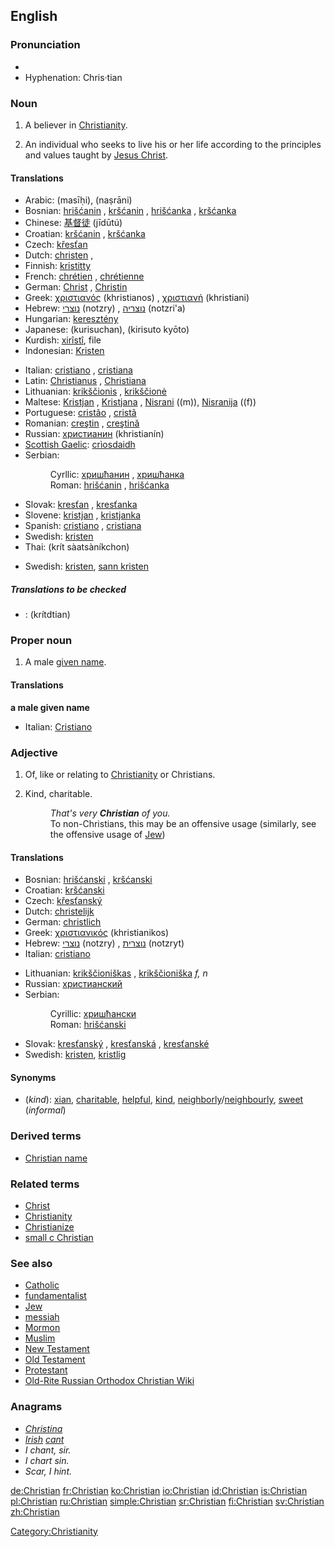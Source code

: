 ==English==

{{rank|started|respect|that's|744|Christian|food|trying|states}}

===Pronunciation===
*{{IPA|/ˈkɹɪstʃən/}}
*Hyphenation: Chris·tian

===Noun===
{{en-noun}}

# {{context|Christianity}} A believer in [[Christianity]].
# {{context|Christianity}} An individual who seeks to live his or her life according to the principles and values taught by [[Jesus Christ]].

====Translations====
{{trans-top|member of the Christian religion}}
*Arabic: {{ARchar|[[مسيحي]]}} (masīḥi), {{ARchar|[[نصراني]]}} (naṣrāni)
*Bosnian: [[hrišćanin]] {{m}}, [[kršćanin]] {{m}}, [[hrišćanka]] {{f}}, [[kršćanka]] {{f}}
*Chinese: [[基督徒]] (jīdūtú)
*Croatian: [[kršćanin]] {{m}}, [[kršćanka]] {{f}}
*Czech: [[křesťan]] {{m}}
*Dutch: [[christen]] {{m}}, {{f}}
*Finnish: [[kristitty]]
*French: [[chrétien]] {{m}}, [[chrétienne]] {{f}}
*German: [[Christ]] {{m}}, [[Christin]] {{f}}
*Greek: [[χριστιανός]] (khristianos) {{m}}, [[χριστιανή]] (khristiani) {{f}}
*Hebrew: [[נוצרי]] (notzry) {{m}}, [[נוצריה]] (notzri'a) {{f}}
*Hungarian: [[keresztény]]
*Japanese: {{JAchar|[[クリスチャン]]}} (kurisuchan), {{JAchar|[[キリスト教徒]]}} (kirisuto kyōto)
*Kurdish: [[xirîstî]], file
*Indonesian: [[Kristen]]
{{trans-mid}}
*Italian: [[cristiano]] {{m}}, [[cristiana]] {{f}}
*Latin: [[Christianus]] {{m}}, [[Christiana]] {{f}}
*Lithuanian: [[krikščionis]] {{m}}, [[krikščionė]] {{f}}
*Maltese: [[Kristjan]] {{m}}, [[Kristjana]] {{f}}, [[Nisrani]] ((m)), [[Nisranija]] ((f))
*Portuguese: [[cristão]] {{m}}, [[cristã]] {{f}}
*Romanian: [[creştin]] {{m}}, [[creştină]] {{f}}
*Russian: [[христианин]] (khristianín) {{m}}
*[[Scottish Gaelic]]: [[crìosdaidh]] {{m}}
*Serbian:
*:Cyrllic: [[хришћанин]] {{m}}, [[хришћанка]] {{f}}
*:Roman: [[hrišćanin]] {{m}}, [[hrišćanka]] {{f}}
*Slovak: [[kresťan]] {{m}}, [[kresťanka]] {{f}}
*Slovene: [[kristjan]] {{m}}, [[kristjanka]] {{f}}
*Spanish: [[cristiano]] {{m}}, [[cristiana]] {{f}}
*Swedish: [[kristen]] {{c}}
*Thai: {{THchar|[[คริสต์ศาสนิกชน]]}} (krít sàatsàníkchon)
{{trans-bottom}}

{{trans-top|someone who seeks to obey Jesus Christ}}
{{trans-mid}}
*Swedish: [[kristen]], [[sann kristen]]
{{trans-bottom}}

=====Translations to be checked=====
{{checktrans}}
*{{ttbc|Thai}}: {{THchar|[[คริสเตียน]]}} (krítdtian)

===Proper noun===
{{en-proper noun}}

# A male [[given name]].

====Translations====
'''a male given name'''
*Italian: [[Cristiano]]

===Adjective===
{{en-adj}}

# {{context|not comparable}} Of, like or relating to [[Christianity]] or Christians.
# Kind, charitable.
#:''That's very '''Christian''' of you.''
#:To non-Christians, this may be an offensive usage (similarly, see the offensive usage of [[Jew]])

====Translations====
{{trans-top|of, like or relating to Christianity}}
*Bosnian: [[hrišćanski]] {{m}}, [[kršćanski]] {{m}}
*Croatian: [[kršćanski]] {{m}}
*Czech: [[křesťanský]] {{m}}
*Dutch: [[christelijk]]
*German: [[christlich]]
*Greek: [[χριστιανικός]] (khristianikos)
*Hebrew: [[נוצרי]] (notzry) {{m}}, [[נוצרית]] (notzryt) {{f}}
*Italian: [[cristiano]]
{{trans-mid}}
*Lithuanian: [[krikščioniškas]] {{m}}, [[krikščioniška]] ''f, n''
*Russian: [[христианский]]
*Serbian:
*:Cyrillic: [[хришћански]] {{m}}
*:Roman: [[hrišćanski]] {{m}}
*Slovak: [[kresťanský]] {{m}}, [[kresťanská]] {{f}}, [[kresťanské]] {{n}}
*Swedish: [[kristen]], [[kristlig]]
{{trans-bottom}}

{{trans-top|kind}}
{{trans-mid}}
{{trans-bottom}}

====Synonyms====
*(''kind''): [[xian]], [[charitable]], [[helpful]], [[kind]], [[neighborly]]/[[neighbourly]], [[sweet]] (''informal'')

===Derived terms===
*[[Christian name]]

===Related terms===
*[[Christ]]
*[[Christianity]]
*[[Christianize]]
*[[small c Christian]]

===See also===
*[[Catholic]]
*[[fundamentalist]]
*[[Jew]]
*[[messiah]]
*[[Mormon]]
*[[Muslim]]
*[[New Testament]]
*[[Old Testament]]
*[[Protestant]]
*[http://oldbelievers.wetpaint.com/ Old-Rite Russian Orthodox Christian Wiki]

===Anagrams===
*''[[Christina]]''
*''[[Irish]] [[cant]]''
*''I chant, sir.''
*''I chart sin.''
*''Scar, I hint.''

[[Category:Christianity]]

[[de:Christian]]
[[fr:Christian]]
[[ko:Christian]]
[[io:Christian]]
[[id:Christian]]
[[is:Christian]]
[[pl:Christian]]
[[ru:Christian]]
[[simple:Christian]]
[[sr:Christian]]
[[fi:Christian]]
[[sv:Christian]]
[[zh:Christian]]